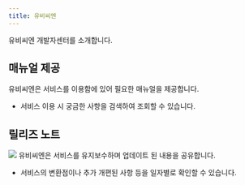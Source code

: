 ```yaml
---
title: 유비씨엔
---
```


유비씨엔 개발자센터를 소개합니다.


## 매뉴얼 제공

유비씨엔은 서비스를 이용함에 있어 필요한 매뉴얼을 제공합니다.

- 서비스 이용 시 궁금한 사항을 검색하여 조회할 수 있습니다.

## 릴리즈 노트
![](</gitbook-assets/kr/banner_1920x700.png>)
유비씨엔은 서비스를 유지보수하며 업데이트 된 내용을 공유합니다.

- 서비스의 변환점이나 추가 개편된 사항 등을 일자별로 확인할 수 있습니다.
